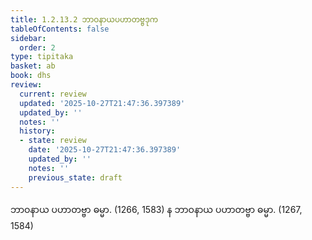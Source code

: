 ```yaml
---
title: 1.2.13.2 ဘာဝနာယပဟာတဗ္ဗဒုက
tableOfContents: false
sidebar:
  order: 2
type: tipitaka
basket: ab
book: dhs
review:
  current: review
  updated: '2025-10-27T21:47:36.397389'
  updated_by: ''
  notes: ''
  history:
  - state: review
    date: '2025-10-27T21:47:36.397389'
    updated_by: ''
    notes: ''
    previous_state: draft
---
```



<ReviewStatus review={frontmatter.review} showDetails={true} />

<HypothesisAnnotation frontmatter={frontmatter} />

<DynamicBreadcrumb />

<Division number="106" book="dhs" e="ch" v="29" p="13">

<Paragraph number="247" book="dhs">
ဘာဝနာယ ပဟာတဗ္ဗာ ဓမ္မာ. (<Emphasis>1266, 1583</Emphasis>)
</Paragraph>

<Paragraph number="248" book="dhs">
န ဘာဝနာယ ပဟာတဗ္ဗာ ဓမ္မာ. (<Emphasis>1267, 1584</Emphasis>)
</Paragraph>
</Division>